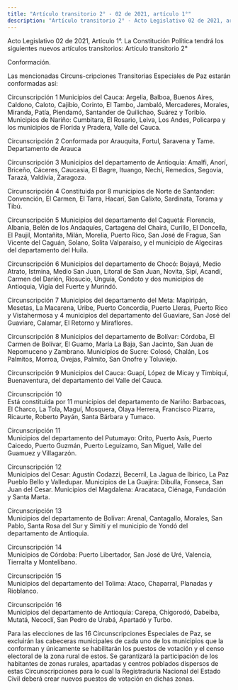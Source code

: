 ```yaml
---
title: "Artículo transitorio 2° - 02 de 2021, artículo 1°"
description: "Artículo transitorio 2° - Acto Legislativo 02 de 2021, artículo 1"
---
```


<Warning>Acto Legislativo 02 de 2021, Artículo 1°. La Constitución Política tendrá los siguientes nuevos artículos transitorios: Artículo transitorio 2°</Warning>

Conformación.

Las mencionadas Circuns-cripciones Transitorias Especiales de Paz estarán conformadas así: 

Circunscripción 1
Municipios del Cauca: Argelia, Balboa, Buenos Aires, Caldono, Caloto, Cajibío, Corinto, El Tambo, Jambaló, Mercaderes, Morales, Miranda, Patía, Piendamó, Santander de Quilichao, Suárez y Toribío. Municipios de Nariño: Cumbitara, El Rosario, Leiva, Los Andes, Policarpa y los municipios de Florida y Pradera, Valle del Cauca.

Circunscripción 2
Conformada por Arauquita, Fortul, Saravena y Tame. Departamento de Arauca

Circunscripción 3
Municipios del departamento de Antioquia: Amalfi, Anorí, Briceño, Cáceres, Caucasia, El Bagre, Ituango, Nechí, Remedios, Segovia, Tarazá, Valdivia, Zaragoza.

Circunscripción 4
Constituida por 8 municipios de Norte de Santander: Convención, El Carmen, El Tarra, Hacarí, San Calixto, Sardinata, Torama y Tibú.

Circunscripción 5
Municipios del departamento del Caquetá: Florencia, Albania, Belén de los Andaquíes, Cartagena del Chairá, Curillo, El Doncella, El Paujil, Montañita, Milán, Morelia, Puerto Rico, San José de Fragua, San Vicente del Caguán, Solano, Solita Valparaíso, y el municipio de Algeciras del departamento del Huila.

Circunscripción 6
Municipios del departamento de Chocó: Bojayá, Medio Atrato, Istmina, Medio San Juan, Litoral de San Juan, Novita, Sipí, Acandí, Carmen del Darién, Riosucio, Unguía, Condoto y dos municipios de Antioquia, Vigía del Fuerte y Murindó.

Circunscripción 7
Municipios del departamento del Meta: Mapiripán, Mesetas, La Macarena, Uribe, Puerto Concordia, Puerto Lleras, Puerto Rico y Vistahermosa y 4 municipios del departamento del Guaviare, San José del Guaviare, Calamar, El Retorno y Miraflores.

Circunscripción 8
Municipios del departamento de Bolívar: Córdoba, El Carmen de Bolívar, El Guamo, María La Baja, San Jacinto, San Juan de Nepomuceno y Zambrano. Municipios de Sucre: Colosó, Chalán, Los Palmitos, Morroa, Ovejas, Palmito, San Onofre y Toluviejo. 

Circunscripción 9
Municipios del Cauca: Guapí, López de Micay y Timbiquí, Buenaventura, del departamento del Valle del Cauca. 

Circunscripción 10  
Está constituida por 11 municipios del departamento de Nariño: Barbacoas, El Charco, La Tola, Maguí, Mosquera, Olaya Herrera, Francisco Pizarra, Ricaurte, Roberto Payán, Santa Bárbara y Tumaco. 

Circunscripción 11  
Municipios del departamento del Putumayo: Orito, Puerto Asís, Puerto Caicedo, Puerto Guzmán, Puerto Leguízamo, San Miguel, Valle del Guamuez y Villagarzón. 

Circunscripción 12  
Municipios del Cesar: Agustín Codazzi, Becerril, La Jagua de Ibirico, La Paz Pueblo Bello y Valledupar. Municipios de La Guajira: Dibulla, Fonseca, San Juan del Cesar. Municipios del Magdalena: Aracataca, Ciénaga, Fundación y Santa Marta. 

Circunscripción 13  
Municipios del departamento de Bolívar: Arenal, Cantagallo, Morales, San Pablo, Santa Rosa del Sur y Simití y el municipio de Yondó del departamento de Antioquia. 

Circunscripción 14  
Municipios de Córdoba: Puerto Libertador, San José de Uré, Valencia, Tierralta y Montelíbano. 

Circunscripción 15  
Municipios del departamento del Tolima: Ataco, Chaparral, Planadas y Rioblanco. 

Circunscripción 16  
Municipios del departamento de Antioquia: Carepa, Chigorodó, Dabeiba, Mutatá, Necoclí, San Pedro de Urabá, Apartadó y Turbo.

<AccordionGroup>
    <Accordion
        title="Parágrafo"
        defaultOpen
    >
    Para las elecciones de las 16 Circunscripciones Especiales de Paz, se excluirán las cabeceras municipales de cada uno de los municipios que la conforman y únicamente se habilitarán los puestos de votación y el censo electoral de la zona rural de estos. Se garantizará la participación de los habitantes de zonas rurales, apartadas y centros poblados dispersos de estas Circunscripciones para lo cual la Registraduría Nacional del Estado Civil deberá crear nuevos puestos de votación en dichas zonas. 
    </Accordion>
</AccordionGroup>
